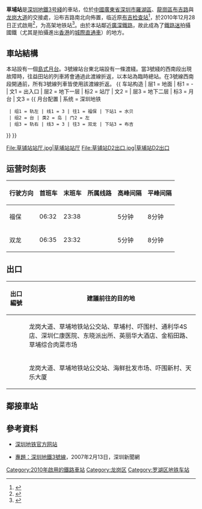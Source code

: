 {{noteTA
|G1=Transport
|G2=Unit
|1=布吉
}}
{{Otheruses|草埔}}
{{Infobox station
|name = 草埔
|image =Longgang Line train.jpg
|caption = 草埔站月台
|eng_name = Caopu
|livery=#2C3D8D
|colour={{colorbox|#2C3D8D}} 深藍色
|borough = {{CHN}}[[廣東省|廣東省]][[深圳市|深圳市]][[羅湖區|羅湖區]]、[[龍崗區|龍崗區]]
|address = [[布吉路|布吉路]]與[[龙岗大道|龙岗大道]]的交接處
|coordinates={{coord|22|35|2|N|114|7|2|E|display=it|type:railwaystation}}
|line = {{深圳地鐵|3|sl}}
|exits = 2
|hours = 06:32－23:38
|station_hours = 
|opened = 2010年12月28日
|services= {{Adjacent stations|system=Shenzhen Metro |line1=3|left1=布吉|right1=水貝|to-left1=雙龍|to-right1=福保}}
|structure = 高架車站
|platformtype = [[島式月台|島式月台]]
|platform = 2
|linecolour = {{深圳地鐵色彩|3}}
|route_map = {{Routemap|inline=yes|legend=no|map=
\\uhSTRf!~MFADEg\uhSTRg!~MFADEg\~~ ~~{{RoutemapRoute|Licon=U|{{站|布吉}}}}
\WASSERl+4!~MFADEgq\uhKRZW\uhKRZW\WASSER+r~~布吉河
\\uABZg2!~lhSTR(r)!~lhSTRl(l)\uSTR!~lhSTR(l)!~lhSTRr(r)!~uSTRc3\WASSER!~MFADEf
\uSTR!~lhSTR(r)!~uSTRc1\uABZg+4!~lhSTR(l)
\uhSTR+BSl\uhSTR+BSr!~num1r
\\\uhSTR+BSl!~num2l\uhSTR+BSr\WASSER!~MFADEg\~~'''F3'''
\WASSER+l!~MFADEf\uhKRZW\uhKRZW\WASSERr
\uhtSTRa\uhtSTRa
\\utSTRf!~MFADEf\utSTRg!~MFADEf\~~ ~~{{RoutemapRoute|Licon=D|{{站|水贝}}}}
}}}}
'''草埔站'''是[[深圳地鐵|深圳地鐵]][[深圳地鐵3号綫|3号綫]]的車站，位於[[中華人民共和國|中國]][[廣東省|廣東省]][[深圳市|深圳市]][[羅湖區|羅湖區]]、[[龍崗區|龍崗區]][[布吉路|布吉路]]與[[龙岗大道|龙岗大道]]的交接處，沿布吉路南北向佈置，临近原[[深圳經濟特區#管制措施|布吉检查站]]<ref>{{cite news|url=http://news.sina.com.cn/o/2011-03-10/081122086444.shtml|title=拖箱带仔也要玩“跨栏”|work=[[南方都市报|南方都市报]]|date=2011-03-10|accessdate=2020-08-19}}</ref>，於2010年12月28日正式啟用<ref>{{cite news|url=http://news.southcn.com/d/2010-12/28/content_18813182.htm|title=深圳地铁二三号线今开通 新票价开始执行|work=[[南方日报|南方日报]]|date=2010-12-28|accessdate=2020-08-19}}</ref>，为高架地铁站<ref>{{cite web|url=http://www.sz.gov.cn/szyw/200708/t20070802_223172.htm|title=我市擬在地鐵上蓋物業建政策性住房|archive-url=https://web.archive.org/web/20080127114206/http://www.sz.gov.cn/szyw/200708/t20070802_223172.htm|archive-date=2008-01-27|date=2007-08-02|publisher=深圳新聞網}}</ref>。由於本站鄰近[[廣深鐵路|廣深鐵路]]，故此成為了[[鐵路迷|鐵路迷]]拍攝國鐵（尤其是拍攝進出[[香港|香港]]的[[城際直通車|城際直通車]]）的地方。

==車站結構==
本站設有一個[[島式月台|島式月台]]。3號線站台東北端設有一條渡綫。當3號綫的西南段出現故障時，往益田站的列車將會通過此渡線折返，以本站為臨時總站。在3號線西南段開通前，所有3號線列車皆使用該渡線折返。
{{ 车站构造
| 层1 = 地面 | 标1 = -
| 文1 = 出入口
| 层2 = 地下一层 | 标2 = 站厅
| 文2 = {{spml|客户服务|商铺|售票机|自动柜员机}}
| 层3 = 地下二层 | 标3 = 月台
| 文3 = {{ 月台配置 | 系统 = 深圳地铁
  | 组1 = 轨左 | 线1 = 3 | 往1 = 福保 | 下站1 = 水贝
  | 组2 = 台 | 类2 = 岛 | 门2 = 左
  | 组3 = 轨右 | 线3 = 3 | 往3 = 双龙 | 下站3 = 布吉
}}
}}
<gallery>
File:草铺站站厅.jpg|草埔站站厅
File:草铺站D2出口.jpg|草埔站D2出口
</gallery>

==运营时刻表==
{| class="wikitable"
|-
! 行驶方向 !! 首班车 !! 末班车 !! 所属线路 !! 高峰间隔 !! 平峰间隔
|-
|福保 || 06:32 || 23:38 || {{深圳地鐵|3|c}}|| 5分钟 || 8分钟
|-
|双龙 || 06:35 || 23:32 || {{深圳地鐵|3|c}} || 5分钟 || 8分钟
|}

==出口==
{| class="wikitable"
! 出口編號 !! 建議前往的目的地
|-
| {{港鐵出口|B}} || 龙岗大道、草埔地铁站公交站、草埔村、吓围村、通利华4S店、深圳仁康医院、东晓派出所、英丽华大酒店、金稻田路、草埔综合肉菜市场
|-
| {{港鐵出口|D}} || 龙岗大道、草埔地铁站公交站、海鲜批发市场、吓围新村、天乐大厦
|}

==鄰接車站==
{{深圳地铁3號線車站}}

==參考資料==
* [http://www.szmc.net/cms/page?arg=guide_sitequery&xl=3&code=0315&ztsc=1283&zdjs=1284&zdck=1285&gjhc=1286&cy=1287&yl=1288&gw=1289 深圳地铁官方网站] {{Wayback|url=http://www.szmc.net/cms/page?arg=guide_sitequery&xl=3&code=0315&ztsc=1283&zdjs=1284&zdck=1285&gjhc=1286&cy=1287&yl=1288&gw=1289 |date=20120531012740 }}
<div class="references-small">
<references />
*[https://web.archive.org/web/20070929093206/http://big5.sznews.com/zhuanti/content/2007-02/13/content_871294.htm 專題：深圳地鐵3號線]，2007年2月13日，深圳新聞網
</div>

{{深圳地鐵車站列表|SZM}}

[[Category:2010年啟用的鐵路車站|Category:2010年啟用的鐵路車站]]
[[Category:龙岗区|Category:龙岗区]]
[[Category:罗湖区地铁车站|Category:罗湖区地铁车站]]